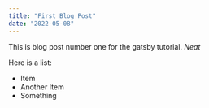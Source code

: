 ```yaml
---
title: "First Blog Post"
date: "2022-05-08"
---
```


This is blog post number one for the gatsby tutorial. *Neat*

Here is a list:

* Item
* Another Item
* Something
